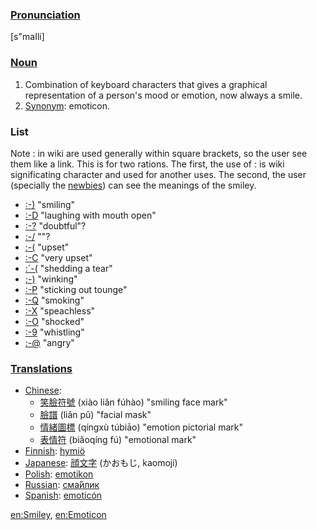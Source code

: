 ===[[Pronunciation]]===
[s"maIli]

===[[Noun]]===
# Combination of keyboard characters that gives a graphical representation of a person's mood or emotion, now always a smile.
# [[Synonym]]: emoticon.

===List===
Note : in wiki are used generally within square brackets, so the user see them like a link. This is for two rations. The first, the use of : is wiki significating character and used for another uses. The second, the user (specially the [[newbie]]s) can see the meanings of the smiley.

*[[:-)]] "smiling"
*[[:-D]] "laughing with mouth open"
*[[:-?]] "doubtful"?
*[[:-/]] ""?
*[[:-(]] "upset"
*[[:-C]] "very upset"
*[[:´-(]] "shedding a tear"
*[[;-)]] "winking"
*[[:-P]] "sticking out tounge"
*[[:-Q]] "smoking"
*[[:-X]] "speachless"
*[[:-O]] "shocked"
*[[:-9]] "whistling"
*[[:-@]] "angry"

===[[Translation]]s===
*[[Chinese]]: 
** [[笑]][[臉]][[符]][[號]] (xiào liǎn fúhào) "smiling face mark"
** [[臉]][[譜]] (liǎn pǔ) "facial mask"
** [[情]][[緒]][[圖]][[標]] (qíngxù túbiāo) "emotion pictorial mark"
** [[表]][[情]][[符]] (biǎoqíng fú) "emotional mark"
*[[Finnish]]: [[hymiö]]
*[[Japanese]]: [[顔文字]] (かおもじ, kaomoji)
*[[Polish]]: [[emotikon]]
*[[Russian]]: [[смайлик|сма́йлик]]
*[[Spanish]]: [[emoticón]]

[[en:Smiley]], [[en:Emoticon]]